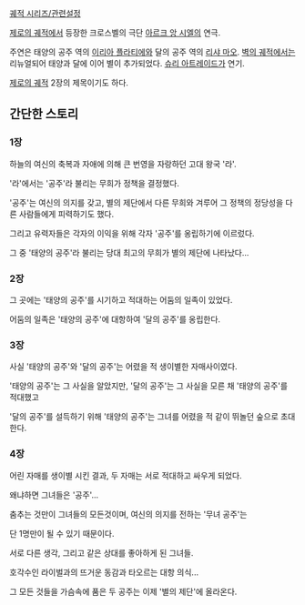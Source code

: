 [[궤적 시리즈/관련설정]]

[[제로의 궤적]]에서 등장한 크로스벨의 극단 [[아르크 앙 시엘]]의 연극.

주연은 태양의 공주 역의 [[이리아 플라티에]]와 달의 공주 역의 [[리샤 마오]].
[[벽의 궤적]]에서는 리뉴얼되어 태양과 달에 이어 별이 추가되었다. [[슈리 아트레이드]]가 연기.

[[제로의 궤적]] 2장의 제목이기도 하다.

== 간단한 스토리 ==
=== 1장 ===
하늘의 여신의 축복과 자애에 의해 큰 번영을 자랑하던 고대 왕국 '라'. 

'라'에서는 '공주'라 불리는 무희가 정책을 결정했다.

'공주'는 여신의 의지를 갖고, 별의 제단에서 다른 무희와 겨루어 그 정책의 정당성을 다른 사람들에게 피력하기도 했다.

그리고 유력자들은 각자의 이익을 위해 각자 '공주'를 옹립하기에 이르렀다.

그 중 '태양의 공주'라 불리는 당대 최고의 무희가 별의 제단에 나타났다...

=== 2장 ===
그 곳에는 '태양의 공주'를 시기하고 적대하는 어둠의 일족이 있었다.

어둠의 일족은 '태양의 공주'에 대항하여 '달의 공주'를 옹립한다.

=== 3장 ===
사실 '태양의 공주'와 '달의 공주'는 어렸을 적 생이별한 자매사이였다.

'태양의 공주'는 그 사실을 알았지만, '달의 공주'는 그 사실을 모른 채 '태양의 공주'를 적대했고

'달의 공주'를 설득하기 위해 '태양의 공주'는 그녀를 어렸을 적 같이 뛰놀던 숲으로 초대한다.

=== 4장 ===
어린 자매를 생이별 시킨 결과, 두 자매는 서로 적대하고 싸우게 되었다.

왜냐하면 그녀들은 '공주'...

춤추는 것만이 그녀들의 모든것이며, 여신의 의지를 전하는 '무녀 공주'는

단 1명만이 될 수 있기 때문이다.

서로 다른 생각, 그리고 같은 상대를 좋아하게 된 그녀들.

호각수인 라이벌과의 뜨거운 동감과 타오르는 대항 의식...

그 모든 것들을 가슴속에 품은 두 공주는 이제 '별의 제단'에 올라온다.
